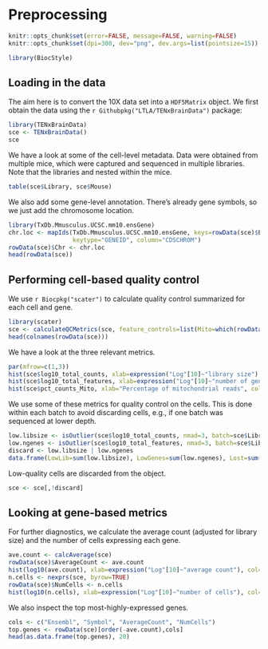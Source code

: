 # Preprocessing 

```r
knitr::opts_chunk$set(error=FALSE, message=FALSE, warning=FALSE)
knitr::opts_chunk$set(dpi=300, dev="png", dev.args=list(pointsize=15))
```

```r
library(BiocStyle)
```

## Loading in the data

The aim here is to convert the 10X data set into a `HDF5Matrix` object.
We first obtain the data using the `r Githubpkg("LTLA/TENxBrainData")` package:

```r
library(TENxBrainData)
sce <- TENxBrainData()
sce
```

We have a look at some of the cell-level metadata.
Data were obtained from multiple mice, which were captured and sequenced in multiple libraries. 
Note that the libraries and nested within the mice.

```r
table(sce$Library, sce$Mouse)
```

We also add some gene-level annotation.
There's already gene symbols, so we just add the chromosome location.

```r
library(TxDb.Mmusculus.UCSC.mm10.ensGene)
chr.loc <- mapIds(TxDb.Mmusculus.UCSC.mm10.ensGene, keys=rowData(sce)$Ensembl, 
                  keytype="GENEID", column="CDSCHROM")
rowData(sce)$Chr <- chr.loc
head(rowData(sce))
```

## Performing cell-based quality control

We use `r Biocpkg("scater")` to calculate quality control summarized for each cell and gene.

```r
library(scater)
sce <- calculateQCMetrics(sce, feature_controls=list(Mito=which(rowData(sce)$Chr=="chrM")))
head(colnames(rowData(sce)))
```

We have a look at the three relevant metrics.

```r
par(mfrow=c(1,3))
hist(sce$log10_total_counts, xlab=expression("Log"[10]~"library size"), col="grey80")
hist(sce$log10_total_features, xlab=expression("Log"[10]~"number of genes expressed"), col="grey80")
hist(sce$pct_counts_Mito, xlab="Percentage of mitochondrial reads", col="grey80", breaks=100)
```

We use some of these metrics for quality control on the cells.
This is done within each batch to avoid discarding cells, e.g., if one batch was sequenced at lower depth.

```r
low.libsize <- isOutlier(sce$log10_total_counts, nmad=3, batch=sce$Library, type="lower")
low.ngenes <- isOutlier(sce$log10_total_features, nmad=3, batch=sce$Library, type="lower")
discard <- low.libsize | low.ngenes 
data.frame(LowLib=sum(low.libsize), LowGenes=sum(low.ngenes), Lost=sum(discard))
```

Low-quality cells are discarded from the object.

```r
sce <- sce[,!discard]
```

## Looking at gene-based metrics

For further diagnostics, we calculate the average count (adjusted for library size) and the number of cells expressing each gene.

```r
ave.count <- calcAverage(sce)
rowData(sce)$AverageCount <- ave.count
hist(log10(ave.count), xlab=expression("Log"[10]~"average count"), col="grey80")
n.cells <- nexprs(sce, byrow=TRUE)
rowData(sce)$NumCells <- n.cells
hist(log10(n.cells), xlab=expression("Log"[10]~"number of cells"), col="grey80")
```

We also inspect the top most-highly-expressed genes.

```r
cols <- c("Ensembl", "Symbol", "AverageCount", "NumCells")
top.genes <- rowData(sce)[order(-ave.count),cols]
head(as.data.frame(top.genes), 20)
```

<!--
Serializing the SCE object:

```r
saveRDS(sce, file="objects/sce.rds")  
```
-->
